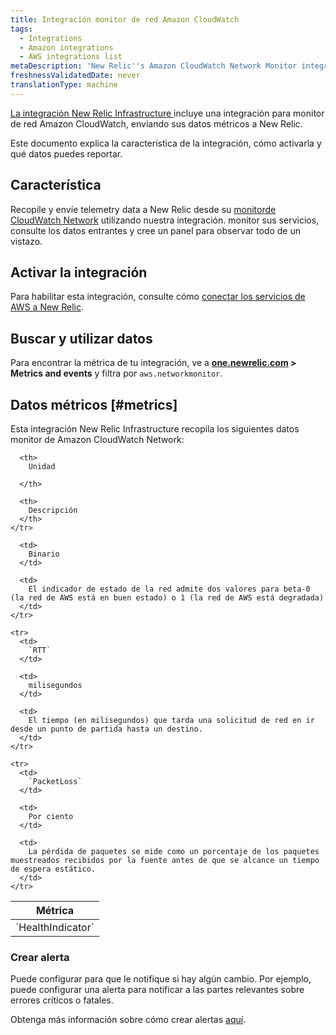 ```yaml
---
title: Integración monitor de red Amazon CloudWatch
tags:
  - Integrations
  - Amazon integrations
  - AWS integrations list
metaDescription: 'New Relic''s Amazon CloudWatch Network Monitor integration: what data it reports and how to enable it.'
freshnessValidatedDate: never
translationType: machine
---
```


[La integración New Relic Infrastructure ](/docs/infrastructure/integrations-getting-started/getting-started/introduction-infrastructure-integrations)incluye una integración para monitor de red Amazon CloudWatch, enviando sus datos métricos a New Relic.

Este documento explica la característica de la integración, cómo activarla y qué datos puedes reportar.

## Característica

Recopile y envíe telemetry data a New Relic desde su [monitorde CloudWatch Network](https://docs.aws.amazon.com/AmazonCloudWatch/latest/monitoring/nw-monitor-create-console.html) utilizando nuestra integración. monitor sus servicios, consulte los datos entrantes y cree un panel para observar todo de un vistazo.

## Activar la integración

Para habilitar esta integración, consulte cómo [conectar los servicios de AWS a New Relic](/docs/infrastructure/amazon-integrations/connect/aws-metric-stream-setup/).

## Buscar y utilizar datos

Para encontrar la métrica de tu integración, ve a <DNT>**[one.newrelic.com](https://one.newrelic.com/all-capabilities) > Metrics and events**</DNT> y filtra por `aws.networkmonitor`.

## Datos métricos [#metrics]

Esta integración New Relic Infrastructure recopila los siguientes datos monitor de Amazon CloudWatch Network:

<table>
  <thead>
    <tr>
      <th style={{ width: "220px" }}>
        Métrica
      </th>

      <th>
        Unidad  

      </th>

      <th>
        Descripción
      </th>
    </tr>
  </thead>

  <tbody>
    <tr>
      <td>
        `HealthIndicator`
      </td>

      <td>
        Binario
      </td>

      <td>
        El indicador de estado de la red admite dos valores para beta-0 (la red de AWS está en buen estado) o 1 (la red de AWS está degradada)
      </td>
    </tr>

    <tr>
      <td>
        `RTT`
      </td>

      <td>
        milisegundos
      </td>

      <td>
        El tiempo (en milisegundos) que tarda una solicitud de red en ir desde un punto de partida hasta un destino.
      </td>
    </tr>

    <tr>
      <td>
        `PacketLoss`
      </td>

      <td>
        Por ciento
      </td>

      <td>
        La pérdida de paquetes se mide como un porcentaje de los paquetes muestreados recibidos por la fuente antes de que se alcance un tiempo de espera estático.
      </td>
    </tr>
  </tbody>
</table>

### Crear alerta

Puede configurar <InlinePopover type="alerts"/>para que le notifique si hay algún cambio. Por ejemplo, puede configurar una alerta para notificar a las partes relevantes sobre errores críticos o fatales.

Obtenga más información sobre cómo crear alertas [aquí](/docs/alerts-applied-intelligence/new-relic-alerts/learn-alerts/introduction-alerts/).
